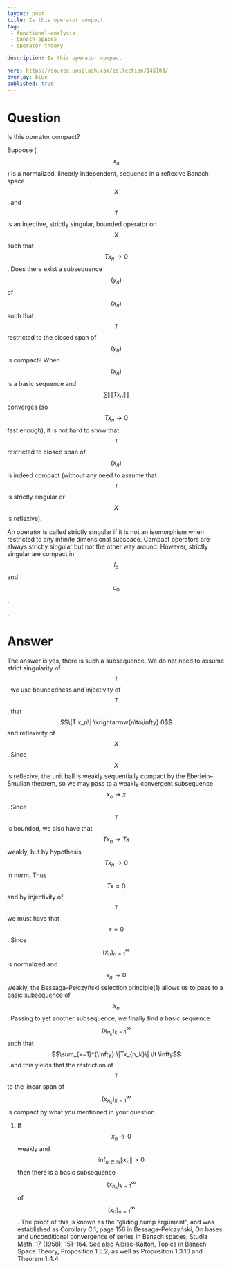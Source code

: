 ---
layout: post
title: Is this operator compact
tag:
 - functional-analysis
 - banach-spaces
 - operator-theory

description: Is this operator compact

hero: https://source.unsplash.com/collection/145103/
overlay: blue 
published: true
---

# Question 

Is this operator compact?

<!--break-->


Suppose ($$x_n$$) is a normalized, linearly independent,  sequence in a reflexive Banach space $$X$$, and $$T$$ is an injective, strictly singular,  bounded operator on $$X$$ such that $$Tx_n\longrightarrow 0$$.
 Does there exist a subsequence $$(y_n)$$ of $$(x_n)$$ such that $$T$$ restricted to the closed span of $$(y_n)$$ is compact? When $$(x_n)$$ is a basic sequence and $$\sum\|\|Tx_n\|\|$$ converges (so $$Tx_n\longrightarrow 0$$ fast enough), it is not hard to show that $$T$$ restricted to closed span of $$(x_n)$$ is indeed compact (without any need to assume that $$T$$ is strictly singular or $$X$$ is reflexive).
 
An operator is called strictly singular if it is not an isomorphism when restricted to any infinite dimensional subspace.
 Compact operators are always strictly singular but not the other way around.
 However, strictly singular are compact in $$l_p$$  and $$c_0$$.
  
.


# Answer 


The answer is yes, there is such a subsequence.
We do not need to assume strict singularity of $$T$$, we use boundedness and injectivity of $$T$$, that $$\|T x_n\| \xrightarrow{n\to\infty} 0$$ and reflexivity of $$X$$.
Since $$X$$ is reflexive, the unit ball is weakly sequentially compact by the Eberlein–Šmulian theorem, so we may pass to a weakly convergent subsequence $$x_n \to x$$. Since $$T$$ is bounded, we also have that $$Tx_n \to Tx$$ weakly, but by hypothesis $$Tx_n \to 0$$ in norm. Thus $$Tx = 0$$ and by injectivity of $$T$$ we must have that $$x = 0$$.
Since $$(x_n)_{n=1}^\infty$$ is normalized and $$x_n \to 0$$ weakly, the Bessaga–Pełczyński selection principle(1) allows us  to pass to a basic subsequence of $$x_n$$.
Passing to yet another subsequence, we finally find a basic sequence $$(x_{n_k})_{k=1}^\infty$$ such that $$\sum_{k=1}^{\infty} \|Tx_{n_k}\| \lt \infty$$, and this yields that the restriction of $$T$$ to the linear span of $$(x_{n_k})_{k=1}^\infty$$ is compact by what you mentioned in your question.

(1) If $$x_n \to 0$$ weakly and $$\inf_{n\in\mathbb{N}} \|x_n\| \gt 0$$ then there is a basic subsequence $$(x_{n_k})_{k=1}^\infty$$ of $$(x_n)_{n=1}^\infty$$.
The proof of this is known as the “gliding hump argument”, and was established as Corollary C.1, page 156 in Bessaga–Pełczyński, On bases and unconditional convergence of series in Banach spaces, Studia Math. 17 (1958), 151–164.
See also Albiac–Kalton, Topics in Banach Space Theory, Proposition 1.5.2, as well as Proposition 1.3.10 and Theorem 1.4.4.

